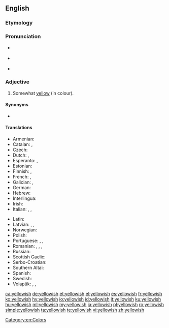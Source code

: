 ==English==

===Etymology===
{{suffix|yellow|ish|lang=en}}

===Pronunciation===
* {{a|RP}} {{IPA|/ˈjeləʊɪʃ/|lang=en}}
* {{a|US}} {{IPA|/ˈjelɔʊɪʃ/|lang=en}}
* {{audio|en-us-yellowish.ogg|Audio (US)|lang=en}}

===Adjective===
{{en-adj|-}}

# Somewhat [[yellow]] (in colour).

====Synonyms====
* {{l|en|yellowy}}

====Translations====
{{trans-top|somewhat yellow}}
* Armenian: {{t+|hy|դեղնավուն|sc=Armn}}
* Catalan: {{t|ca|groguenc}}, {{t|ca|grogós}}
* Czech: {{t|cs|žlutavý}}
* Dutch: {{t+|nl|gelig}}, {{t+|nl|geelachtig}}
* Esperanto: {{t|eo|flaveta}}, {{t|eo|dubeflava}}
* Estonian: {{t|et|kollakas}}
* Finnish: {{t+|fi|kellertävä}}, {{t|fi|kellahko}}
* French: {{t|fr|[[plutôt]] [[jaune]]}}, {{t+|fr|jaunâtre}} {{qualifier|derogatory}}
* Galician: {{t|gl|amarelado}}, {{t|gl|amarelento}}
* German: {{t+|de|gelblich}}
* Hebrew: {{t+|he|צְהַבְהַב|sc=Hebr}}
* Interlingua: {{t|ia|[[aliquanto]] [[jalne]]}}
* Irish: {{t|ga|scothbhuí}}
* Italian: {{t|it|giallastro}}, {{t|it|gialliccio}}, {{t+|it|giallognolo}}
{{trans-mid}}
* Latin: {{t|la|galbinus}}
* Latvian: {{t|lv|iedzeltens}}, {{t|lv|dzeltengans}}, {{t|lv|dzeltenīgs}}
* Norwegian: {{t|no|gulaktig}}
* Polish: {{t+|pl|żółtawy}}
* Portuguese: {{t+|pt|amarelado}}, {{t|pt|amarelento}}, {{t|pt|[[tirante]] [[a]] [[amarelo]]}}
* Romanian: {{t+|ro|gălbui}}, {{t+|ro|gălbenatic}}, {{t+|ro|gălbeniu}}, {{t+|ro|gălbiu}}
* Russian: {{t+|ru|желтова́тый}}
* Scottish Gaelic: {{t|gd|fo-bhuidhe}}
* Serbo-Croatian: {{t+|sh|žućkast|m}}
* Southern Altai: {{t|alt|сарызымак|tr=sarızımak}}
* Spanish: {{t+|es|amarillento|m}}
* Swedish: {{t+|sv|gulaktig}}
* Volapük: {{t+|vo|yelovilik}}, {{qualifier|older term}} {{t|vo|yeliblik}}, {{qualifier|older term}} {{t|vo|luyelibik}}
{{trans-bottom}}

[[Category:en:Colors]]

[[ca:yellowish]]
[[de:yellowish]]
[[et:yellowish]]
[[el:yellowish]]
[[es:yellowish]]
[[fr:yellowish]]
[[ko:yellowish]]
[[hy:yellowish]]
[[io:yellowish]]
[[id:yellowish]]
[[it:yellowish]]
[[ku:yellowish]]
[[hu:yellowish]]
[[ml:yellowish]]
[[my:yellowish]]
[[ja:yellowish]]
[[pl:yellowish]]
[[ro:yellowish]]
[[simple:yellowish]]
[[ta:yellowish]]
[[te:yellowish]]
[[vi:yellowish]]
[[zh:yellowish]]